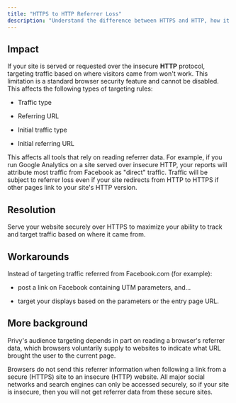 ```yaml
---
title: "HTTPS to HTTP Referrer Loss"
description: "Understand the difference between HTTPS and HTTP, how it may affect your site, and ways to mitigate this."
---
```


## Impact

If your site is served or requested over the insecure **HTTP** protocol, targeting traffic based on where visitors came from won't work. This limitation is a standard browser security feature and cannot be disabled. This affects the following types of targeting rules: 

* Traffic type 

* Referring URL

* Initial traffic type 

* Initial referring URL 

This affects all tools that rely on reading referrer data. For example, if you run Google Analytics on a site served over insecure HTTP, your reports will attribute most traffic from Facebook as "direct" traffic. Traffic will be subject to referrer loss even if your site redirects from HTTP to HTTPS if other pages link to your site's HTTP version.

## Resolution

Serve your website securely over HTTPS to maximize your ability to track and target traffic based on where it came from.

## Workarounds

Instead of targeting traffic referred from Facebook.com (for example):

* post a link on Facebook containing UTM parameters, and...

* target your displays based on the parameters or the entry page URL.

## More background

Privy's audience targeting depends in part on reading a browser's referrer data, which browsers voluntarily supply to websites to indicate what URL brought the user to the current page.

Browsers do not send this referrer information when following a link from a secure (HTTPS) site to an insecure (HTTP) website. All major social networks and search engines can only be accessed securely, so if your site is insecure, then you will not get referrer data from these secure sites.